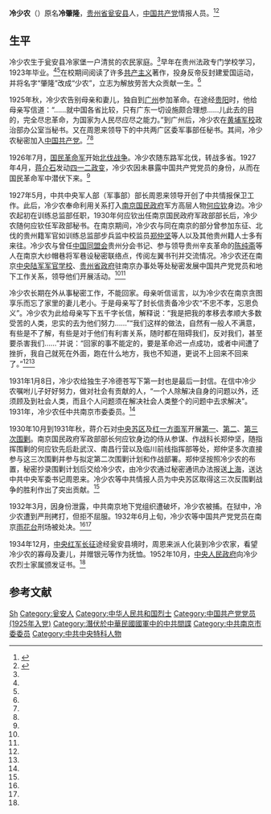 '''冷少农'''（{{bd|1900年|1月|1932年|6月}}）原名'''冷肇隆'''，[[贵州省|贵州省]][[瓮安县|瓮安县]]人，[[中国共产党|中国共产党]]情报人员。<ref name=pp>{{Cite web |url=http://www.thepaper.cn/newsDetail_forward_1547570 |title=潜伏在何应钦身边的冷少农如何助中央赢得反“围剿”，澎湃新闻，2016-10-22 |accessdate=2016-10-22 |archive-date=2017-09-22 |archive-url=https://web.archive.org/web/20170922171329/http://www.thepaper.cn/newsDetail_forward_1547570 |dead-url=no }}</ref><ref name=nbw>{{Cite web |url=http://www.njdaily.cn/2015/0315/1075350.shtml# |title=烈士冷少农小传，南报网，2015-03-15 |access-date=2016-10-22 |archive-url=https://web.archive.org/web/20151229030939/http://www.njdaily.cn/2015/0315/1075350.shtml |archive-date=2015-12-29 |dead-url=yes }}</ref>

==生平==
冷少农生于瓮安县冷家堡一户清贫的农民家庭。<ref name=pp/>早年在贵州法政专门学校学习，1923年毕业。<ref name=nbw/><ref name=pp/>在校期间阅读了许多[[共产主义|共产主义]]著作，投身反帝反封建爱国运动，并将名字“肇隆”改成“少农”，立志为解放劳苦大众贡献一生。<ref name=pp/>

1925年秋，冷少农告别母亲和妻儿，独自到[[广州|广州]]参加革命。在途经[[贵阳|贵阳]]时，他给母亲写信道：“……就中国各省比较，只有广东一切设施颇合理想……儿此去的目的，完全尽忠革命，为国家为人民尽应尽之能力。”到广州后，冷少农在[[黄埔军校|黄埔军校]]政治部办公室当秘书。又在周恩来领导下的中共两广区委军事部任秘书。其间，冷少农秘密加入[[中国共产党|中国共产党]]。<ref name=pp/><ref name=nbw/>

1926年7月，[[国民革命军|国民革命军]]开始[[北伐战争|北伐战争]]。冷少农随东路军北伐，转战多省。1927年4月，[[蒋介石|蒋介石]]发动[[四一二政变|四一二政变]]，冷少农因未暴露中国共产党党员的身份，从而在国民革命军中潜伏下来。<ref name=pp/>

1927年5月，中共中央军人部（军事部）部长周恩来领导开创了中共情报保卫工作。此后，冷少农奉命利用关系打入[[南京国民政府|南京国民政府]]军方高层人物[[何应钦|何应钦]]身边。冷少农起初在训练总监部任职，1930年何应钦出任南京国民政府军政部部长后，冷少农随何应钦任军政部秘书。在南京期间，冷少农与同在南京的部分曾参加东征、北伐的贵州籍军官如训练总监部步兵监中校监员[[郑仲坚|郑仲坚]]等人以及其他贵州籍人士多有来往。冷少农与曾任[[中国同盟会|中国同盟会]]贵州分会书记、参与领导贵州辛亥革命的[[陈纯斋|陈纯斋]]等人在南京大纱帽巷将军巷设秘密联络点，传阅左翼书刊并交流情况。冷少农还在南京[[中央陆军军官学校|中央陆军军官学校]]、[[贵州省政府|贵州省政府]]驻南京办事处等处秘密发展中国共产党党员和地下工作关系，领导他们开展活动。<ref name=pp/><ref name=nbw/>

冷少农长期在外从事秘密工作，不能回家。母亲听信谣言，以为冷少农在南京贪图享乐而忘了家里的妻儿老小。于是母亲写了封长信责备冷少农“不忠不孝，忘恩负义”。冷少农为此给母亲写下五千字长信，解释说：“我是把我的孝移去孝顺大多数受苦的人类，忠实的去为他们努力……”“我们这样的做法，自然有一般人不满意，有些是不了解，有些是对于他们有利害关系，随时都在阻碍我们，反对我们，甚至要杀害我们……”并说：“回家的事不能定的，要是革命迟一点成功，或者中间遭了挫折，我自己就死在外面，跑在什么地方，我也不知道，更说不上回来不回来了。”<ref name=pp/><ref name=nbw/>

1931年1月8日，冷少农给独生子冷德苍写下第一封也是最后一封信。在信中冷少农嘱咐儿子好好努力，做对社会有贡献的人，“一个人除解决自身的问题以外，还须顾及到社会人类，而且个人问题须在解决社会人类整个的问题中去求解决”。1931年，冷少农任中共南京市委委员。<ref name=nbw/>

1930年10月到1931年秋，蒋介石对[[中央苏区|中央苏区]]及[[红一方面军|红一方面军]]开展[[中国共产党第一次反围剿战争|第一]]、[[中国共产党第二次反围剿战争|第二]]、[[中国共产党第三次反围剿战争|第三次围剿]]。南京国民政府军政部部长何应钦身边的侍从参谋、作战科长郑仲坚，随指挥围剿的何应钦先后赴武汉、南昌行营以及临川前线指挥部等处，郑仲坚多次直接参与这三次围剿并参与拟定第二次围剿计划和作战部署。郑仲坚按照冷少农的布置，秘密抄录围剿计划后交给冷少农，由冷少农通过秘密通讯办法报送[[上海|上海]]，送达中共中央军委书记周恩来。冷少农等中共情报人员为中央苏区取得这三次反围剿战争的胜利作出了突出贡献。<ref name=pp/>

1932年3月，因身份泄露，中共南京地下党组织遭破坏，冷少农被捕。在狱中，冷少农遭到严刑拷打，但拒不屈服。1932年6月上旬，冷少农等中国共产党党员在南京[[雨花台|雨花台]]刑场被处决。<ref name=pp/><ref name=nbw/>

1934年12月，[[中央红军|中央红军]][[长征|长征]]途经瓮安县境时，周恩来派人化装到冷少农家，看望冷少农的寡母及妻儿，并赠银元等作为抚恤。1952年10月，[[中央人民政府|中央人民政府]]向冷少农烈士家属颁发证书。<ref name=pp/>

==参考文献==
{{reflist}}

{{DEFAULTSORT:Leng}}
[[Category:冷姓|Sh]]
[[Category:瓮安人|Category:瓮安人]]
[[Category:中华人民共和国烈士|Category:中华人民共和国烈士]]
[[Category:中国共产党党员_(1925年入党)|Category:中国共产党党员 (1925年入党)]]
[[Category:潛伏於中華民國國軍中的中共間諜|Category:潛伏於中華民國國軍中的中共間諜]]
[[Category:中共南京市委委员|Category:中共南京市委委员]]
[[Category:中共中央特科人物|Category:中共中央特科人物]]